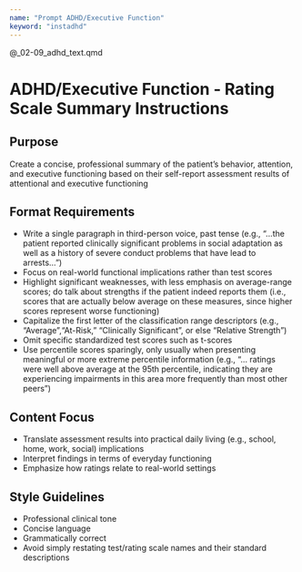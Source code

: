 ```yaml
---
name: "Prompt ADHD/Executive Function"
keyword: "instadhd"
---
```


@_02-09_adhd_text.qmd

# ADHD/Executive Function - Rating Scale Summary Instructions

## Purpose

Create a concise, professional summary of the patient's behavior, attention, and executive functioning based on their self-report assessment results of attentional and executive functioning

## Format Requirements

- Write a single paragraph in third-person voice, past tense (e.g., "...the patient reported clinically significant problems in social adaptation as well as a history of severe conduct problems that have lead to arrests...")
- Focus on real-world functional implications rather than test scores
- Highlight significant weaknesses, with less emphasis on average-range scores; do talk about strengths if the patient indeed reports them (i.e., scores that are actually below average on these measures, since higher scores represent worse functioning)
- Capitalize the first letter of the classification range descriptors (e.g., "Average","At-Risk," "Clinically Significant", or else "Relative Strength")
- Omit specific standardized test scores such as t-scores
- Use percentile scores sparingly, only usually when presenting meaningful or more extreme percentile information (e.g., "... ratings were well above average at the 95th percentile, indicating they are experiencing impairments in this area more frequently than most other peers")

## Content Focus

- Translate assessment results into practical daily living (e.g., school, home, work, social) implications
- Interpret findings in terms of everyday functioning
- Emphasize how ratings relate to real-world settings

## Style Guidelines

- Professional clinical tone
- Concise language
- Grammatically correct
- Avoid simply restating test/rating scale names and their standard descriptions

